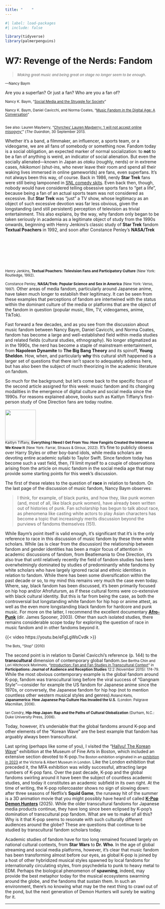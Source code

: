```yaml
---
title: "    "
---
```


```r
#| label: load-packages
#| include: false

library(tidyverse)
library(palmerpenguins)
```

# W7: Revenge of the Nerds: Fandom

><small>*Making great music and being great on stage no longer seem to be enough*</small>.

<small>---Nancy Baym</small>

Are you a superfan? Or just a fan? Who are you a fan of?

::: {.column-margin}

<small>
Nancy K. Baym, "[Social Media and the Struggle for Society](pdf/baym-social-media-society.pdf)"<br><br> 
Nancy K. Baym, Daniel Cavicchi, and Norma Coates, "[Music Fandom in the Digital Age: A Conversation](pdf/baym-music-fandom.pdf)"<br><br>

See also: Lauren Mayberry, "[Chvrches' Lauren Mayberry: 'I will not accept online misogyny'](https://www.theguardian.com/music/musicblog/2013/sep/30/chvrches-lauren-mayberry-online-misogyny)" (*The Guardian*, 30 September 2013.
</small>

:::

Whether it's a band, a filmmaker, an influencer, a sports team, or a videogame, we are all fans of somebody or something now. Fandom today is a social obligation, an expected marker of normal socialization: to **not** to be a fan of anything is weird, an indicator of social alienation. But even the socially alienated---known in Japan as *otaku* (roughly, nerds) or in extreme cases, *hikikomori* (shut-ins, who never leave their room and spend all their waking lives immersed in online gameworlds) are fans, even superfans. It's not always been this way, of course. Back in 1986, nerdy **Star Trek** fans were still being lampooned in [SNL comedy skits](https://trekmovie.com/2021/09/06/william-shatner-defends-1986-get-a-life-snl-skit-after-criticism-from-rod-roddenberry/). Even back then, though, nobody would have considered telling obsessive sports fans to "get a life", because being a fan of an actual sports team was not considered as excessive. But **Star Trek** was "just" a TV show, whose legitimacy as an object of such excessive devotion was far less obvious, given the longstanding (and still persistent) perception of television as trivial entertainment. This also explains, by the way, why fandom only began to be taken seriously in academia as a legitimate object of study from the 1990s onwards, beginning with Henry Jenkins's classic study of **Star Trek** fandom  **Textual Poachers** in 1992, and soon after Constance Penley's **NASA/Trek**[<br><br><br><br><br><br><br><br><small>Henry Jenkins, **Textual Poachers: Television Fans and Participatory Culture** (New York: Routledge, 1992).<br><br> Constance Penley, **NASA/Trek: Popular Science and Sex in America** (New York: Verso, 1997).</small>]{.aside} Other areas of media fandom, particularly around Japanese anime, have taken much longer to establish their legitimacy. It can be seen from these examples that perceptions of fandom are intertwined with the status within the dominant culture of the media or platforms that are the object of the fandom in question (popular music, film, TV, videogames, anime, TikTok).

Fast forward a few decades, and as you see from the discussion about music fandom between Nancy Baym, Daniel Cavicchi, and Norma Coates, fandom has become a large and well-established field within media studies and related fields (cultural studies, ethnography). No longer stigmatized as in the 1990s, the nerd has become a staple of mainstream entertainment, from **Napoleon Dynamite** to **The Big Bang Theory** and its spinoff, **Young Sheldon**. How, when, and particularly **why** this cultural shift happened is a larger set of questions that there isn't space to adequately address here, but has also been the subject of much theorizing in the academic literature on fandom.

So much for the background; but let's come back to the specific focus of the second article assigned for this week: music fandom and its changing modalities in the emergence of digital culture and social media since the 1990s. For reasons explained above, books such as Kaitlyn Tiffany's first-person study of One Direction fans are today routine.[<br><br>[![](img/kaitlyn-tiffany.jpeg){width=100}](https://us.macmillan.com/books/9780374539184/everythingineedigetfromyou/)<br><small>Kaitlyn Tiffany, **Everything I Need I Get From You: How Fangirls Created the Internet as We Know It** (New York: Farrar, Strauss & Giroux, 2022).</small>]{.aside} It's fine to publicly obsess over Harry Styles or other boy-band idols, while media scholars are devoting entire academic syllabi to Taylor Swift. Since fandom today has become such a vast field, then, I'll limit myself to a couple of observations arising from the article on music fandom in the social media age that may provide some starting points for this week's discussion.

The first of these relates to the question of **race** in relation to fandom. On the last page of the discussion of music fandom, Nancy Baym observes:

>I think, for example, of black punks, and how they, like punk women (and, most of all, like black punk women), have already been written out of histories of punk. Fan scholarship has begun to talk about race, as phenomena like casting white actors to play Asian characters has become a topic that increasingly merits discussion beyond the purviews of fandoms themselves (151).

While Baym's point itself is valid enough, it's significant that it's is the only reference to race in this discussion of music fandom by these three white scholars. While (as is clear from the discussion) the relationship between fandom and gender identities has been a major focus of attention in academic discussions of fandom, from Beatlemania to One Direction, it's also true that until relatively recently the field of fandom studies has been overwhelmingly dominated by studies of predominantly white fandoms by white scholars who have largely ignored racial and ethnic identities in relation to fandom. While there has been some diversification within the past decade or so, to my mind this remains very much the case even today. Where, say, black fandom has been discussed, it's been primarily focused on hip hop and/or Afrofutursm, as if these cultural forms were co-extensive with black cultural identity. But this is far from being the case, as both the controversial but longstanding white fandom for hip hop or anime attest, as well as the even more longstanding black fandom for hardcore and punk music. For more on the latter, I recommend the excellent documentary [**Afro-Punk**](https://www.spoonersnofun.com/afropunk) (dir. James Spooner, 2003). Other than such isolated studies, there remains considerable scope today for exploring the question of race in music fandom and in other fandoms beyond it.

{{< video https://youtu.be/eFgLgWsCvdk  >}}

<small>The Bots, "Stop" (2010)</small>

The second point is in relation to Daniel Cavicchi's reference (p. 144) to the **transcultural** dimension of contemporary global fandom.[<small>See Bertha Chin and Lori Hitchcock Morimoto, "[Introduction: Fan and Fan Studies in Transcultural Context](https://www.participations.org/12-02-10-chin.pdf)" in **Participations: Journal of Audience and Reception Studies** 12:2 (November 2015): 174-79.</small>]{.aside} While the most obvious contemporary example is the global fandom around K-pop, fandom was transcultural long before the viral success of "Gangnam Style"---consider for example the US fandom for Japanese anime since the 1970s, or conversely, the Japanese fandom for hip hop (not to mention countless other western musical styles and genres).[<small>Roland Kelts, **Japanamerica: How Japanese Pop Culture Has Invaded the U.S.** (London: Palgrave Macmillan, 2006).<br><br>Ian Condry, **Hip-Hop Japan: Rap and the Paths of Cultural Globalization** (Durham, N.C.: Duke University Press, 2006).<br><br></small>]{.aside} Today, however, it's undeniable that the global fandoms around K-pop and other elements of the "Korean Wave" are the best example that fandom has arguably always been transcultural. 

Last spring (perhaps like some of you), I visited the "[Hallyu! The Korean Wave](https://www.mfa.org/exhibition/hallyu-the-korean-wave)" exhibition at the Museum of Fine Arts in Boston, which included an extensive section devoted to K-pop.[<small>The Boston exhibition originated in an [exhibition in 2023](https://www.vam.ac.uk/exhibitions/hallyu-the-korean-wave) at the Victoria & Albert Museum in London.</small>]{.aside} Like the London exhibition that preceded it, the MFA exhibition was wildly successful, attracting large numbers of K-pop fans. Over the past decade, K-pop and the global fandoms swirling around it have been the subject of countless academic studies, and today it constitutes an academic subfield in its own right. At the time of writing, the  K-pop rollercoaster shows no sign of slowing down: after three seasons of Netflix's **Squid Game**, the runaway hit of the summer is a 3D animation movie that you might possibly have heard of called [**K-Pop Demon Hunters**](https://www.netflix.com/latest?jbv=81498621) (2025). While the older transcultural fandoms for Japanese media products continue, they have long since been eclipsed by K-pop's domination of transcultural pop fandom. What are we to make of all this? Why is it that K-pop seems to resonate with such culturally different audiences around the globe? These are questions that continue to be studied by transcultural fandom scholars today.

Academic studies of fandom have for too long remained focused largely on national cultural contexts, from **Star Wars** to **Dr. Who**. In the age of global streaming and social media platforms, however, it's clear that music fandom has been transforming almost before our eyes, as global K-pop is joined by a host of other hybridized musical styles spawned by local fandoms for internationally circulating styles, from psychedelia to punk to heavy metal to EDM. Perhaps the biological phenomenon of **spawning**, indeed, may provide the best metaphor today for the musical ecosystems swarming around the globe, and the fandoms that sustain them. In such an environment, there's no knowing what may be the next thing to crawl out of the pond, but the next generation of Demon Hunters will surely be waiting for it.

***

<!-- Questions to think about: -->

<!-- - What do fans **do**? => Fan **practices** -->
<!-- - What do fans **want** => Fan **desires** -->
<!-- - What do fans **think**? => Fan **ideas** -->

<!-- Key concepts -->

<!-- - relational labor -->
<!-- - fake intimacy -->
<!-- - vulnerability dialectic -->
